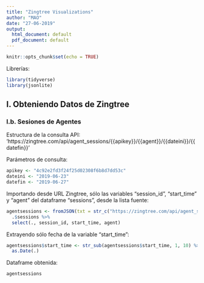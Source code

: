 ```yaml
---
title: "Zingtree Visualizations"
author: "MAO"
date: "27-06-2019"
output:
  html_document: default
  pdf_document: default
---
```


```r
knitr::opts_chunk$set(echo = TRUE)
```

Librerías:
```r
library(tidyverse)
library(jsonlite)
```

## I. Obteniendo Datos de Zingtree

### I.b. Sesiones de Agentes

Estructura de la consulta API:
'https://zingtree.com/api/agent_sessions/{{apikey}}/{{agent}}/{{dateini}}/{{datefin}}'

Parámetros de consulta:
```r
apikey <- "4c92e2fd3f24f25d02308f6b8d7dd53c"
dateini <- "2019-06-23"
datefin <- "2019-06-27"
```

Importando desde URL Zingtree, sólo las variables "session_id", "start_time" y "agent" del dataframe "sessions", desde la lista fuente:
```r
agentsessions <- fromJSON(txt = str_c("https://zingtree.com/api/agent_sessions/", apikey, "/*/", dateini, "/", datefin)) %>%
  .$sessions %>%
  select(., session_id, start_time, agent)
```

Extrayendo sólo fecha de la variable "start_time":
```r
agentsessions$start_time <- str_sub(agentsessions$start_time, 1, 10) %>%
  as.Date(.)
```


Dataframe obtenida:
```r
agentsessions
```

